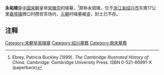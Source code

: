 {{文物保护单位
| 级别 = 全国
| 图片 = 
| 名称 = 宋六陵<br />（永祐陵）
| 编号 = 7-0575 
| 分类 = 古墓葬
| 时代 = [[南宋|南宋]]
| 所在 = [[浙江省|浙江省]][[绍兴市|绍兴市]]
| 登录 = 2013年3月
| Cat = 浙江全国重点文物保护单位
}}
'''永祐陵'''是[[中国|中国]][[宋朝|宋朝]]皇帝[[宋徽宗|宋徽宗]]的陵墓，<ref>Ebrey, Patricia Buckley (1999). ''The Cambridge Illustrated History of China''. Cambridge: Cambridge University Press. ISBN 0-521-66991-X (paperback)</ref>原称永固陵，位于[[浙江省|浙江省]][[绍兴市|绍兴市]]东南17公里[[皋埠镇|皋埠镇]]牌口村攒宫茶场内，[[元朝|元朝]]时陵墓被盗，封土已不存。

==注释==
<references/>

[[Category:宋朝皇家陵寝|Category:宋朝皇家陵寝]]
[[Category:绍兴墓葬|Category:绍兴墓葬]]
[[Category:南宋墓葬|Category:南宋墓葬]]